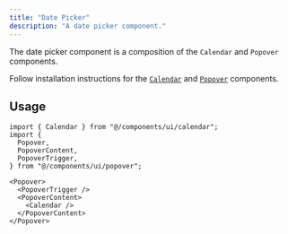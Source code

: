 ```yaml
---
title: "Date Picker"
description: "A date picker component."
---
```


<Preview name="date-picker-demo" />

The date picker component is a composition of the `Calendar` and `Popover` components.

Follow installation instructions for the [`Calendar`](/docs/components/calendar) and [`Popover`](/docs/components/popover) components.

## Usage

```tsx title="Imports"
import { Calendar } from "@/components/ui/calendar";
import {
  Popover,
  PopoverContent,
  PopoverTrigger,
} from "@/components/ui/popover";
```

```tsx title="Anatomy"
<Popover>
  <PopoverTrigger />
  <PopoverContent>
    <Calendar />
  </PopoverContent>
</Popover>
```
